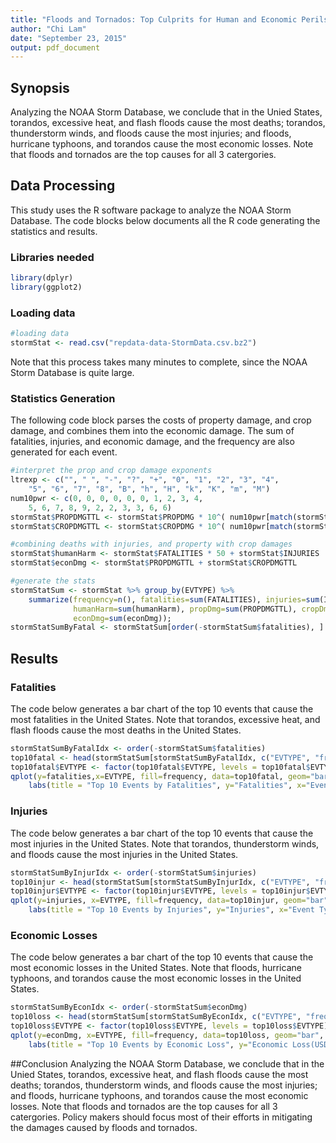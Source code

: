 ```yaml
---
title: "Floods and Tornados: Top Culprits for Human and Economic Perils"
author: "Chi Lam"
date: "September 23, 2015"
output: pdf_document
---
```

## Synopsis
Analyzing the NOAA Storm Database, we conclude that in the Unied States, torandos, excessive heat, and flash floods cause the most deaths; torandos, thunderstorm winds, and floods cause the most injuries; and floods, hurricane typhoons, and torandos cause the most economic losses.  Note that floods and tornados are the top causes for all 3 catergories.  


## Data Processing
This study uses the R software package to analyze the NOAA Storm Database.  The code blocks below documents all the R code generating the statistics and results.

### Libraries needed
```r
library(dplyr)
library(ggplot2)
```

### Loading data
```r

#loading data
stormStat <- read.csv("repdata-data-StormData.csv.bz2")
```
Note that this process takes many minutes to complete, since the NOAA Storm Database is quite large.

### Statistics Generation
The following code block parses the costs of property damage, and crop damage, and combines them into the economic damage.  The sum of fatalities, injuries, and economic damage, and the frequency are also generated for each event.
```r
#interpret the prop and crop damage exponents
ltrexp <- c("", " ", "-", "?", "+", "0", "1", "2", "3", "4", 
	"5", "6", "7", "8", "B", "h", "H", "k", "K", "m", "M")
num10pwr <- c(0, 0, 0, 0, 0, 0, 1, 2, 3, 4,
	5, 6, 7, 8, 9, 2, 2, 3, 3, 6, 6)
stormStat$PROPDMGTTL <- stormStat$PROPDMG * 10^( num10pwr[match(stormStat$PROPDMGEXP, ltrexp)] )
stormStat$CROPDMGTTL <- stormStat$CROPDMG * 10^( num10pwr[match(stormStat$CROPDMGEXP, ltrexp)] )

#combining deaths with injuries, and property with crop damages
stormStat$humanHarm <- stormStat$FATALITIES * 50 + stormStat$INJURIES
stormStat$econDmg <- stormStat$PROPDMGTTL + stormStat$CROPDMGTTL

#generate the stats
stormStatSum <- stormStat %>% group_by(EVTYPE) %>% 
    summarize(frequency=n(), fatalities=sum(FATALITIES), injuries=sum(INJURIES), 
              humanHarm=sum(humanHarm), propDmg=sum(PROPDMGTTL), cropDmg=sum(CROPDMGTTL),
              econDmg=sum(econDmg));
stormStatSumByFatal <- stormStatSum[order(-stormStatSum$fatalities), ]
```

## Results
### Fatalities
The code below generates a bar chart of the top 10 events that cause the most fatalities in the United States.  Note that torandos, excessive heat, and flash floods cause the most deaths in the United States.
```r
stormStatSumByFatalIdx <- order(-stormStatSum$fatalities)
top10fatal <- head(stormStatSum[stormStatSumByFatalIdx, c("EVTYPE", "frequency", "fatalities")], n=10)
top10fatal$EVTYPE <- factor(top10fatal$EVTYPE, levels = top10fatal$EVTYPE)
qplot(y=fatalities,x=EVTYPE, fill=frequency, data=top10fatal, geom="bar", stat="identity") + coord_flip() + 
    labs(title = "Top 10 Events by Fatalities", y="Fatalities", x="Event Type")
```

### Injuries
The code below generates a bar chart of the top 10 events that cause the most injuries in the United States.  Note that torandos, thunderstorm winds, and floods cause the most injuries in the United States.

```r
stormStatSumByInjurIdx <- order(-stormStatSum$injuries)
top10injur <- head(stormStatSum[stormStatSumByInjurIdx, c("EVTYPE", "frequency", "injuries")], n=10)
top10injur$EVTYPE <- factor(top10injur$EVTYPE, levels = top10injur$EVTYPE)
qplot(y=injuries, x=EVTYPE, fill=frequency, data=top10injur, geom="bar", stat="identity") +     coord_flip() + 
    labs(title = "Top 10 Events by Injuries", y="Injuries", x="Event Type")
```

### Economic Losses
The code below generates a bar chart of the top 10 events that cause the most economic losses in the United States.  Note that floods, hurricane typhoons, and torandos cause the most economic losses in the United States.

```r
stormStatSumByEconIdx <- order(-stormStatSum$econDmg)
top10loss <- head(stormStatSum[stormStatSumByEconIdx, c("EVTYPE", "frequency", "econDmg" )], n=10)
top10loss$EVTYPE <- factor(top10loss$EVTYPE, levels = top10loss$EVTYPE)
qplot(y=econDmg, x=EVTYPE, fill=frequency, data=top10loss, geom="bar", stat="identity") +     coord_flip() + 
    labs(title = "Top 10 Events by Economic Loss", y="Economic Loss(USD)", x="Event Type")
```

##Conclusion
 Analyzing the NOAA Storm Database, we conclude that in the Unied States, torandos, excessive heat, and flash floods cause the most deaths; torandos, thunderstorm winds, and floods cause the most injuries; and floods, hurricane typhoons, and torandos cause the most economic losses.  Note that floods and tornados are the top causes for all 3 catergories.  Policy makers should focus most of their efforts in mitigating the damages caused by floods and tornados.